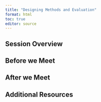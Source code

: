 ```yaml
---
title: "Designing Methods and Evaluation"
format: html
toc: true
editor: source
---
```

## Session Overview

## Before we Meet

## After we Meet

## Additional Resources
